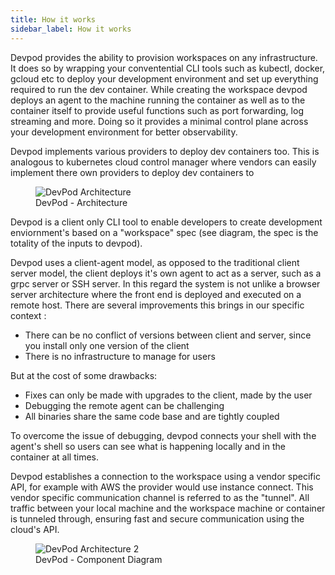 ```yaml
---
title: How it works
sidebar_label: How it works
---
```


Devpod provides the ability to provision workspaces on any infrastructure. It does so by wrapping your conventential CLI tools such as kubectl, docker, gcloud etc to deploy your development environment and set up everything required to run the dev container. While creating the workspace devpod deploys an agent to the machine running the container as well as to the container itself to provide useful functions such as port forwarding, log streaming and more. Doing so it provides a minimal control plane across your development environment for better observability.

Devpod implements various providers to deploy dev containers too. This is analogous to kubernetes cloud control manager where vendors can easily implement there own providers to deploy dev containers to

<figure>
  <img src="/docs/media/devpod_arch1.jpg" alt="DevPod Architecture" />
  <figcaption>DevPod - Architecture</figcaption>
</figure>

Devpod is a client only CLI tool to enable developers to create development enviornment's based on a "workspace" spec (see diagram, the spec is the totality of the inputs to devpod).

Devpod uses a client-agent model, as opposed to the traditional client server model, the client deploys it's own agent to act as a server, such as a grpc server or SSH server. In this regard the system is not unlike a browser server architecture where the front end is deployed and executed on a remote host. There are several improvements this brings in our specific context :
 - There can be no conflict of versions between client and server, since you install only one version of the client
 - There is no infrastructure to manage for users
 
But at the cost of some drawbacks:
 - Fixes can only be made with upgrades to the client, made by the user
 - Debugging the remote agent can be challenging
 - All binaries share the same code base and are tightly coupled
 
To overcome the issue of debugging, devpod connects your shell with the agent's shell so users can see what is happening locally and in the container at all times.
 
Devpod establishes a connection to the workspace using a vendor specific API, for example with AWS the provider would use instance connect. This vendor specific communication channel is referred to as the "tunnel". All traffic between your local machine and the workspace machine or container is tunneled through, ensuring fast and secure communication using the cloud's API.

<figure>
  <img src="/docs/media/devpod_arch2.jpg" alt="DevPod Architecture 2" />
  <figcaption>DevPod - Component Diagram</figcaption>
</figure>
